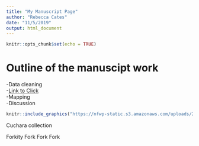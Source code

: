 ```yaml
---
title: "My Manuscript Page"
author: "Rebecca Cates"
date: "11/5/2019"
output: html_document
---
```


```r
knitr::opts_chunk$set(echo = TRUE)
```

# Outline of the manuscipt work

-Data cleaning  
-[Link to Click](newworkspace.html)  
-Mapping  
-Discussion  


```r
knitr::include_graphics("https://nfwp-static.s3.amazonaws.com/uploads/2018/01/1200x900-1309-BC-Jimmy-Sand2-728x420.jpg")
```

Cuchara collection

Forkity Fork Fork Fork

